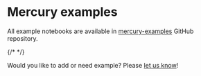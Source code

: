 
# Mercury examples

All example notebooks are available in [mercury-examples](https://github.com/mljar/mercury-examples) GitHub repository. 

<Cards>
  <Card icon={messageIcon} title="Hello World" href="/examples/hello-world/"/>
  <Card icon={selectIcon} title="Dynamic widgets" href="/examples/dynamic-widgets/"/>
  <Card icon={calculatorIcon} title="Increment and decrement" href="/examples/increment-decrement/"/>
  <Card icon={websiteIcon} title="Share static notebook" href="/examples/static-website-jupyter-notebook/"/>
  <Card icon={tableIcon} title="Load large dataset" href="/examples/load-large-dataset-jupyter-notebook/"/>
  <Card icon={clickIcon} title="Load on click" href="/examples/load-on-click/"/>
  <Card icon={eyeIcon} title="Show hide code app" href="/examples/show-hide-code-jupyter-notebook/"/>
  <Card icon={uploadIcon} title="File upload" href="/examples/file-upload-jupyter-notebook/" />
  <Card icon={codeDots} title="Display JSON" href="/examples/display-json-jupyter-notebook/" />
  <Card icon={handStopIcon} title="Stop cells execution" href="/examples/stop-cell-execution-jupyter-notebook/" />
  <Card icon={repeatIcon} title="Create widgets in the loop" href="/examples/create-widgets-in-loop/" />
  <Card icon={boxMultiple} title="Pivot Table" href="/examples/pivot-table-jupyter-notebook/" />
  <Card icon={threeD} title="PyDeck" href="/examples/pydeck-jupyter-notebook/" />
  
  {/* <Card icon={barChartIcon}
    title="Matplotlib starter"
    href="/examples/matplotlib-jupyter-notebook/"
  />
  <Card icon={bubbleChartIcon} title="Plotly starter" href="/examples/plotly-jupyter-notebook/" />
  <Card icon={fileAnalyticsIcon}
    title="Pandas DataFrame"
    href="/examples/display-pandas-dataframe-jupyter-notebook/"
  />
  <Card icon={markdownIcon} title="Markdown with variables" href="/examples/markdown-python-variables-jupyter-notebook/" /> */}

</Cards>


Would you like to add or need example? Please [let us know](https://github.com/mljar/mercury-examples/issues/new)!